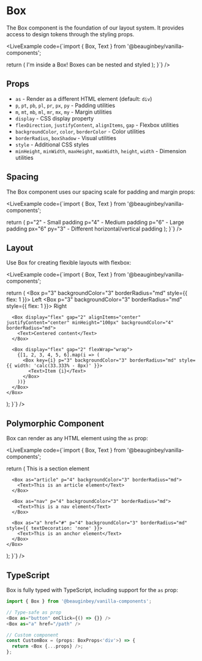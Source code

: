 
# Box

The Box component is the foundation of our layout system. It provides access to design tokens through the styling props.

<LiveExample
  code={`import { Box, Text } from '@beauginbey/vanilla-components';

  return (
    <Box 
      p="4" 
      backgroundColor="3" 
      borderRadius="lg"
      display="flex"
      flexDirection="column"
      gap="3"
    >
      <Box p="3" backgroundColor={2} borderRadius="md">
        <Text>I'm inside a Box!</Text>
      </Box>
      <Box p="3" backgroundColor="4" borderRadius="md">
        <Text>Boxes can be nested and styled</Text>
      </Box>
    </Box>
  );
}`}
/>

## Props

- `as` - Render as a different HTML element (default: `div`)
- `p`, `pt`, `pb`, `pl`, `pr`, `px`, `py` - Padding utilities
- `m`, `mt`, `mb`, `ml`, `mr`, `mx`, `my` - Margin utilities
- `display` - CSS display property
- `flexDirection`, `justifyContent`, `alignItems`, `gap` - Flexbox utilities
- `backgroundColor`, `color`, `borderColor` - Color utilities
- `borderRadius`, `boxShadow` - Visual utilities
- `style` - Additional CSS styles
- `minHeight`, `minWidth`, `maxHeight`, `maxWidth`, `height`, `width` - Dimension utilities

## Spacing

The Box component uses our spacing scale for padding and margin props:

<LiveExample
  code={`import { Box, Text } from '@beauginbey/vanilla-components';

  return (
    <Box display="flex" gap="4" flexDirection="column">
      <Box p="2" backgroundColor="3" borderRadius="md">
        <Text>p="2" - Small padding</Text>
      </Box>
      <Box p="4" backgroundColor="3" borderRadius="md">
        <Text>p="4" - Medium padding</Text>
      </Box>
      <Box p="6" backgroundColor="3" borderRadius="md">
        <Text>p="6" - Large padding</Text>
      </Box>
      <Box px="6" py="3" backgroundColor="3" borderRadius="md">
        <Text>px="6" py="3" - Different horizontal/vertical padding</Text>
      </Box>
    </Box>
  );
}`}
/>

## Layout

Use Box for creating flexible layouts with flexbox:

<LiveExample
  code={`import { Box, Text } from '@beauginbey/vanilla-components';

  return (
    <Box display="flex" gap="4" flexDirection="column">
      <Box display="flex" gap="2" justifyContent="space-between">
        <Box p="3" backgroundColor="3" borderRadius="md" style={{ flex: 1 }}>
          <Text>Left</Text>
        </Box>
        <Box p="3" backgroundColor="3" borderRadius="md" style={{ flex: 1 }}>
          <Text>Right</Text>
        </Box>
      </Box>
      
      <Box display="flex" gap="2" alignItems="center" justifyContent="center" minHeight="100px" backgroundColor="4" borderRadius="md">
        <Text>Centered content</Text>
      </Box>
      
      <Box display="flex" gap="2" flexWrap="wrap">
        {[1, 2, 3, 4, 5, 6].map(i => (
          <Box key={i} p="3" backgroundColor="3" borderRadius="md" style={{ width: 'calc(33.333% - 8px)' }}>
            <Text>Item {i}</Text>
          </Box>
        ))}
      </Box>
    </Box>
  );
}`}
/>

## Polymorphic Component

Box can render as any HTML element using the `as` prop:

<LiveExample
  code={`import { Box, Text } from '@beauginbey/vanilla-components';

  return (
    <Box display="flex" flexDirection="column" gap="3">
      <Box as="section" p="4" backgroundColor="3" borderRadius="md">
        <Text>This is a section element</Text>
      </Box>
      
      <Box as="article" p="4" backgroundColor="3" borderRadius="md">
        <Text>This is an article element</Text>
      </Box>
      
      <Box as="nav" p="4" backgroundColor="3" borderRadius="md">
        <Text>This is a nav element</Text>
      </Box>
      
      <Box as="a" href="#" p="4" backgroundColor="3" borderRadius="md" style={{ textDecoration: 'none' }}>
        <Text>This is an anchor element</Text>
      </Box>
    </Box>
  );
}`}
/>

## TypeScript

Box is fully typed with TypeScript, including support for the `as` prop:

```typescript
import { Box } from '@beauginbey/vanilla-components';

// Type-safe as prop
<Box as="button" onClick={() => {}} />
<Box as="a" href="/path" />

// Custom component
const CustomBox = (props: BoxProps<'div'>) => {
  return <Box {...props} />;
};
```